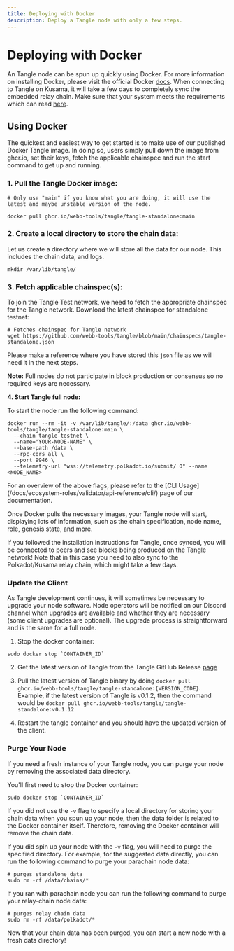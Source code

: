 ```yaml
---
title: Deploying with Docker
description: Deploy a Tangle node with only a few steps.
---
```



# Deploying with Docker

An Tangle node can be spun up quickly using Docker. For more information on installing Docker,
please visit the official Docker [docs](https://docs.docker.com/get-docker/). When connecting to Tangle on Kusama, it will take a few days to completely
sync the embedded relay chain. Make sure that your system meets the requirements which can read [here](https://docs.webb.tools/docs/ecosystem-roles/validator/requirements/).

## Using Docker

The quickest and easiest way to get started is to make use of our published Docker Tangle image. In doing so, users simply pull down the image from ghcr.io,
set their keys, fetch the applicable chainspec and run the start command to get up and running.

### **1. Pull the Tangle Docker image:**

```
# Only use "main" if you know what you are doing, it will use the latest and maybe unstable version of the node.

docker pull ghcr.io/webb-tools/tangle/tangle-standalone:main
```

### **2. Create a local directory to store the chain data:**

Let us create a directory where we will store all the data for our node. This includes the chain data, and logs.

```
mkdir /var/lib/tangle/
```

### **3. Fetch applicable chainspec(s):**

To join the Tangle Test network, we need to fetch the appropriate chainspec for the Tangle network.
Download the latest chainspec for standalone testnet:

```
# Fetches chainspec for Tangle network
wget https://github.com/webb-tools/tangle/blob/main/chainspecs/tangle-standalone.json
```

Please make a reference where you have stored this `json` file as we will need it in the next steps.

**Note:** Full nodes do not participate in block production or consensus so no required keys are necessary.

**4. Start Tangle full node:**

To start the node run the following command:

```
docker run --rm -it -v /var/lib/tangle/:/data ghcr.io/webb-tools/tangle/tangle-standalone:main \
  --chain tangle-testnet \
  --name="YOUR-NODE-NAME" \
  --base-path /data \
  --rpc-cors all \
  --port 9946 \
  --telemetry-url "wss://telemetry.polkadot.io/submit/ 0" --name <NODE_NAME>
```

<Callout type="info">
  For an overview of the above flags, please refer to the [CLI Usage](/docs/ecosystem-roles/validator/api-reference/cli/) page of our documentation.
</Callout>

Once Docker pulls the necessary images, your Tangle node will start, displaying lots of information,
such as the chain specification, node name, role, genesis state, and more.

If you followed the installation instructions for Tangle, once synced, you will be connected to peers and see
blocks being produced on the Tangle network! Note that in this case you need to also sync to the Polkadot/Kusama
relay chain, which might take a few days.

### Update the Client

As Tangle development continues, it will sometimes be necessary to upgrade your node software. Node operators will be notified
on our Discord channel when upgrades are available and whether they are necessary (some client upgrades are optional).
The upgrade process is straightforward and is the same for a full node.

1. Stop the docker container:

```
sudo docker stop `CONTAINER_ID`
```

2. Get the latest version of Tangle from the Tangle GitHub Release [page](https://github.com/webb-tools/tangle/pkgs/container/tangle%2Ftangle-standalone)

3. Pull the latest version of Tangle binary by doing `docker pull ghcr.io/webb-tools/tangle/tangle-standalone:{VERSION_CODE}`.
   Example, if the latest version of Tangle is v0.1.2, then the command would be `docker pull ghcr.io/webb-tools/tangle/tangle-standalone:v0.1.12`

4. Restart the tangle container and you should have the updated version of the client.

### Purge Your Node

If you need a fresh instance of your Tangle node, you can purge your node by removing the associated data directory.

You'll first need to stop the Docker container:

```
sudo docker stop `CONTAINER_ID`
```

If you did not use the `-v` flag to specify a local directory for storing your chain data when you spun up your node, then the data folder is related to the Docker container itself. Therefore, removing the Docker container will remove the chain data.

If you did spin up your node with the `-v` flag, you will need to purge the specified directory. For example, for the suggested data directly, you can run the following command to purge your parachain node data:

```
# purges standalone data
sudo rm -rf /data/chains/*
```

If you ran with parachain node you can run the following command to purge your relay-chain node data:

```
# purges relay chain data
sudo rm -rf /data/polkadot/*
```

Now that your chain data has been purged, you can start a new node with a fresh data directory!
